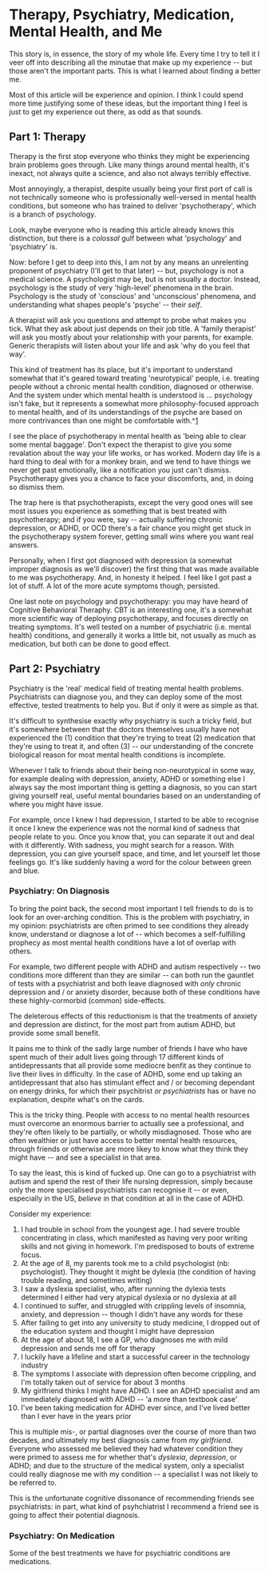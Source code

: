 
# Therapy, Psychiatry, Medication, Mental Health, and Me

This story is, in essence, the story of my whole life. Every time I try to tell it I veer off into describing all the minutae that make up my experience -- but those aren't the important parts. This is what I learned about finding a better me.

Most of this article will be experience and opinion. I think I could spend more time justifying some of these ideas, but the important thing I feel is just to get my experience out there, as odd as that sounds.

## Part 1: Therapy

Therapy is the first stop everyone who thinks they might be experiencing brain problems goes through. Like many things around mental health, it's inexact, not always quite a science, and also not always terribly effective.

Most annoyingly, a therapist, despite usually being your first port of call is not technically someone who is professionally well-versed in mental health conditions, but someone who has trained to deliver 'psychotherapy', which is a branch of psychology.

Look, maybe everyone who is reading this article already knows this distinction, but there is a *colossal* gulf between what 'psychology' and 'psychiatry' is.

Now: before I get to deep into this, I am not by any means an unrelenting proponent of psychiatry (I'll get to that later) -- but, psychology is not a medical science. A psychologist may be, but is not usually a doctor. Instead, psychology is the study of very 'high-level' phenomena in the brain. Psychology is the study of 'conscious' and 'unconscious' phenomena, and understanding what shapes people's 'psyche' -- their *self*.

A therapist will ask you questions and attempt to probe what makes you tick. What they ask about just depends on their job title. A 'family therapist' will ask you mostly about your relationship with your parents, for example. Generic therapists will listen about your life and ask 'why do you feel that way'.

This kind of treatment has its place, but it's important to understand somewhat that it's geared toward treating 'neurotypical' people, i.e. treating people without a chronic mental health condition, diagnosed or otherwise. And the system under which mental health is understood is ... psychology isn't fake, but it represents a somewhat more philosophy-focused approach to mental health, and of its understandings of the psyche are based on more contrivances than one might be comfortable with.^[1]

[1]: https://en.wikipedia.org/wiki/Replication_crisis#In_psychology

I see the place of psychotherapy in mental health as 'being able to clear some mental baggage'. Don't expect the therapist to give you some revalation about the way your life works, or has worked. Modern day life is a hard thing to deal with for a monkey brain, and we tend to have things we never get past emotionally, like a notification you just can't dismiss. Psychotherapy gives you a chance to face your discomforts, and, in doing so dismiss them.

The trap here is that psychotherapists, except the very good ones will see most issues you experience as something that is best treated with psychotherapy; and if you were, say -- actually suffering chronic depression, or ADHD, or OCD there's a fair chance you might get stuck in the psychotherapy system forever, getting small wins where you want real answers.

Personally, when I first got diagnosed with depression (a somewhat improper diagnosis as we'll discover) the first thing that was made available to me was psychotherapy. And, in honesty it helped. I feel like I got past a lot of stuff. A lot of the more acute symptoms though, persisted.

One last note on psychology and psychotherapy: you may have heard of Cognitive Behavioral Theraphy. CBT is an interesting one, it's a somewhat more scientific way of deploying psychotherapy, and focuses directly on treating symptoms. It's well tested on a number of psychiatric (i.e. mental health) conditions, and generally it works a little bit, not usually as much as medication, but both can be done to good effect.

## Part 2: Psychiatry

Psychiatry is the 'real' medical field of treating mental health problems. Psychiatrists can diagnose you, and they can deploy some of the most effective, tested treatments to help you. But if only it were as simple as that.

It's difficult to synthesise exactly why psychiatry is such a tricky field, but it's somewhere between that the doctors themselves usually have not experienced the (1) condition that they're trying to treat (2) medication that they're using to treat it, and often (3) -- our understanding of the concrete biological reason for most mental health conditions is incomplete.

Whenever I talk to friends about their being non-neurotypical in some way, for example dealing with depression, anxiety, ADHD or something else I always say the most important thing is getting a diagnosis, so you can start giving yourself real, useful mental boundaries based on an understanding of where you might have issue.

For example, once I knew I had depression, I started to be able to recognise it once I knew the experience was not the normal kind of sadness that people relate to you. Once you know that, you can separate it out and deal with it differently. With sadness, you might search for a reason. With depression, you can give yourself space, and time, and let yourself let those feelings go. It's like suddenly having a word for the colour between green and blue.

### Psychiatry: On Diagnosis

To bring the point back, the second most important I tell friends to do is to look for an over-arching condition. This is the problem with psychiatry, in my opinion: psychiatrists are often primed to see conditions they already know, understand or diagnose a lot of -- which becomes a self-fulfilling prophecy as most mental health conditions have a lot of overlap with others.

For example, two different people with ADHD and autism respectively -- two conditions more different than they are similar -- can both run the gauntlet of tests with a psychiatrist and both leave diagnosed with *only* chronic depression and / or anxiety disorder, because both of these conditions have these highly-cormorbid (common) side-effects.

The deleterous effects of this reductionism is that the treatments of anxiety and depression are distinct, for the most part from autism ADHD, but provide some small benefit.

It pains me to think of the sadly large number of friends I have who have spent much of their adult lives going through 17 different kinds of antidepressants that all provide some mediocre benfit as they continue to live their lives in difficulty. In the case of ADHD, some end up taking an antidepressant that also has stimulant effect and / or becoming dependant on energy drinks, for which their psychitrist *or psychiatrists* has or have no explanation, despite what's on the cards.

This is the tricky thing. People with access to no mental health resources must overcome an enormous barrier to actually see a professional, and they're often likely to be partially, or wholly misdiagnosed. Those who are often wealthier or just have access to better mental health resources, through friends or otherwise are more likey to know what they think they might have -- and see a specialist in that area.

To say the least, this is kind of fucked up. One can go to a psychiatrist with autism and spend the rest of their life nursing depression, simply because only the more specialised psychiatrists can recognise it -- or even, especially in the US, *believe* in that condition at all in the case of ADHD.

Consider my experience:

1. I had trouble in school from the youngest age. I had severe trouble concentrating in class, which manifested as having very poor writing skills and not giving in homework. I'm predisposed to bouts of extreme focus.
2. At the age of 8, my parents took me to a child psychologist (nb: psychologist). They thought it might be dylexia (the condition of having trouble reading, and sometimes writing)
3. I saw a dyslexia specialist, who, after running the dylexia tests determined I either had very atypical dyslexia or no dyslexia at all
4. I continued to suffer, and struggled with crippling levels of insomnia, anxiety, and depression -- though I didn't have any words for these
5. After failing to get into any university to study medicine, I dropped out of the education system and thought I might have depression
6. At the age of about 18, I see a GP, who diagnoses me with mild depression and sends me off for therapy
7. I luckily have a lifeline and start a successful career in the technology industry
8. The symptoms I associate with depression often become crippling, and I'm totally taken out of service for about 3 months
9. My girlfriend thinks I might have ADHD. I see an ADHD specialist and am immediately diagnosed with ADHD -- 'a more than textbook case'
10. I've been taking medication for ADHD ever since, and I've lived better than I ever have in the years prior

This is multiple mis-, or partial diagnoses over the course of more than two decades, and ultimately my best diagnosis came from *my girlfriend*. Everyone who assessed me believed they had whatever condition they were primed to assess me for whether that's *dyslexia*, *depression*, or ADHD; and due to the structure of the medical system, only a specialist could really diagnose me with my condition -- a specialist I was not likely to be referred to.

This is the unfortunate cognitive dissonance of recommending friends see psychiatrists: in part, what kind of psyhchiatrist I recommend a friend see is going to affect their potential diagnosis.

### Psychiatry: On Medication

Some of the best treatments we have for psychiatric conditions are medications. 

